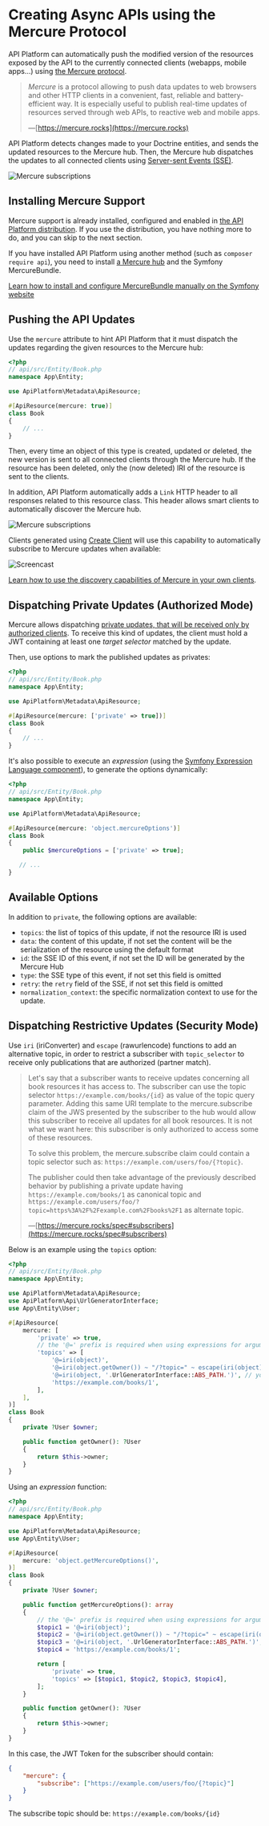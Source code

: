 # Creating Async APIs using the Mercure Protocol

API Platform can automatically push the modified version of the resources exposed by the API to the currently connected clients (webapps, mobile apps...) using [the Mercure protocol](https://mercure.rocks).

> _Mercure_ is a protocol allowing to push data updates to web browsers and other HTTP clients in a convenient, fast, reliable and battery-efficient way. It is especially useful to publish real-time updates of resources served through web APIs, to reactive web and mobile apps.
>
> —[https://mercure.rocks](https://mercure.rocks)

API Platform detects changes made to your Doctrine entities, and sends the updated resources to the Mercure hub.
Then, the Mercure hub dispatches the updates to all connected clients using [Server-sent Events (SSE)](https://developer.mozilla.org/en-US/docs/Web/API/Server-sent_events).

![Mercure subscriptions](images/mercure-subscriptions.png)

## Installing Mercure Support

Mercure support is already installed, configured and enabled in [the API Platform distribution](../distribution/index.md).
If you use the distribution, you have nothing more to do, and you can skip to the next section.

If you have installed API Platform using another method (such as `composer require api`), you need to install [a Mercure hub](https://mercure.rocks/docs/getting-started) and the Symfony MercureBundle.

[Learn how to install and configure MercureBundle manually on the Symfony website](https://symfony.com/doc/current/mercure.html)

## Pushing the API Updates

Use the `mercure` attribute to hint API Platform that it must dispatch the updates regarding the given resources to the Mercure hub:

```php
<?php
// api/src/Entity/Book.php
namespace App\Entity;

use ApiPlatform\Metadata\ApiResource;

#[ApiResource(mercure: true)]
class Book
{
    // ...
}
```

Then, every time an object of this type is created, updated or deleted, the new version is sent to all connected clients through the Mercure hub.
If the resource has been deleted, only the (now deleted) IRI of the resource is sent to the clients.

In addition, API Platform automatically adds a `Link` HTTP header to all responses related to this resource class.
This header allows smart clients to automatically discover the Mercure hub.

![Mercure subscriptions](images/mercure-discovery.png)

Clients generated using [Create Client](../create-client/index.md) will use this capability to automatically subscribe to Mercure updates when available:

![Screencast](../create-client/images/create-client-demo.gif)

[Learn how to use the discovery capabilities of Mercure in your own clients](https://mercure.rocks/docs/ecosystem/awesome).

## Dispatching Private Updates (Authorized Mode)

Mercure allows dispatching [private updates, that will be received only by authorized clients](https://mercure.rocks/spec#authorization).
To receive this kind of updates, the client must hold a JWT containing at least one _target selector_ matched by the update.

Then, use options to mark the published updates as privates:

```php
<?php
// api/src/Entity/Book.php
namespace App\Entity;

use ApiPlatform\Metadata\ApiResource;

#[ApiResource(mercure: ['private' => true])]
class Book
{
    // ...
}
```

It's also possible to execute an _expression_ (using the [Symfony Expression Language component](https://symfony.com/doc/current/components/expression_language.html)), to generate the options dynamically:

```php
<?php
// api/src/Entity/Book.php
namespace App\Entity;

use ApiPlatform\Metadata\ApiResource;

#[ApiResource(mercure: 'object.mercureOptions')]
class Book
{
    public $mercureOptions = ['private' => true];

   // ...
}
```

## Available Options

In addition to `private`, the following options are available:

-   `topics`: the list of topics of this update, if not the resource IRI is used
-   `data`: the content of this update, if not set the content will be the serialization of the resource using the default format
-   `id`: the SSE ID of this event, if not set the ID will be generated by the Mercure Hub
-   `type`: the SSE type of this event, if not set this field is omitted
-   `retry`: the `retry` field of the SSE, if not set this field is omitted
-   `normalization_context`: the specific normalization context to use for the update.

## Dispatching Restrictive Updates (Security Mode)

Use `iri` (iriConverter) and `escape` (rawurlencode) functions to add an alternative topic, in order to restrict a subscriber with `topic_selector` to receive only publications that are authorized (partner match).

> Let's say that a subscriber wants to receive updates concerning all book resources it has access to. The subscriber can use the topic selector `https://example.com/books/{id}` as value of the topic query parameter.
> Adding this same URI template to the mercure.subscribe claim of the JWS presented by the subscriber to the hub would allow this subscriber to receive all updates for all book resources. It is not what we want here: this subscriber is only authorized to access some of these resources.
>
> To solve this problem, the mercure.subscribe claim could contain a topic selector such as: `https://example.com/users/foo/{?topic}`.
>
> The publisher could then take advantage of the previously described behavior by publishing a private update having `https://example.com/books/1` as canonical topic and `https://example.com/users/foo/?topic=https%3A%2F%2Fexample.com%2Fbooks%2F1` as alternate topic.
>
> —[https://mercure.rocks/spec#subscribers](https://mercure.rocks/spec#subscribers)

Below is an example using the `topics` option:

```php
<?php
// api/src/Entity/Book.php
namespace App\Entity;

use ApiPlatform\Metadata\ApiResource;
use ApiPlatform\Api\UrlGeneratorInterface;
use App\Entity\User;

#[ApiResource(
    mercure: [
        'private' => true,
        // the '@=' prefix is required when using expressions for arguments in topics
        'topics' => [
            '@=iri(object)',
            '@=iri(object.getOwner()) ~ "/?topic=" ~ escape(iri(object))',
            '@=iri(object, '.UrlGeneratorInterface::ABS_PATH.')', // you can also change the reference type
            'https://example.com/books/1',
        ],
    ],
)]
class Book
{
    private ?User $owner;

    public function getOwner(): ?User
    {
        return $this->owner;
    }
}
```

Using an _expression_ function:

```php
<?php
// api/src/Entity/Book.php
namespace App\Entity;

use ApiPlatform\Metadata\ApiResource;
use App\Entity\User;

#[ApiResource(
    mercure: 'object.getMercureOptions()',
)]
class Book
{
    private ?User $owner;

    public function getMercureOptions(): array
    {
        // the '@=' prefix is required when using expressions for arguments in topics
        $topic1 = '@=iri(object)';
        $topic2 = '@=iri(object.getOwner()) ~ "/?topic=" ~ escape(iri(object))';
        $topic3 = '@=iri(object, '.UrlGeneratorInterface::ABS_PATH.')'; // you can also change the reference type
        $topic4 = 'https://example.com/books/1';

        return [
            'private' => true,
            'topics' => [$topic1, $topic2, $topic3, $topic4],
        ];
    }

    public function getOwner(): ?User
    {
        return $this->owner;
    }
}
```

In this case, the JWT Token for the subscriber should contain:

```json
{
    "mercure": {
        "subscribe": ["https://example.com/users/foo/{?topic}"]
    }
}
```

The subscribe topic should be:
`https://example.com/books/{id}`
